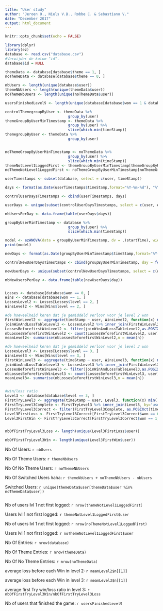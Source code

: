 ```yaml
---
title: "User study"
author: "Jeroen O., Niels V.B., Robbe C. & Sebastiano V."
date: "December 2017"
output: html_document
---
```


```r
knitr::opts_chunk$set(echo = FALSE)
```

```r
library(dplyr)
library(ez)
database <- read.csv("database.csv")
#Verwijder de kolom "id".
database$id = NULL

themeData <- database[database$theme == 1, ]
noThemeData <- database[database$theme == 0, ]

nbUsers <- length(unique(database$user))
themeNbUsers <- length(unique(themeData$user))
noThemeNbUsers <- length(unique(noThemeData$user))

usersFinishedLevel9 <- length(unique(database[database$won == 1 & database$level == 9,]$user))

controlThemegroupByUser <- themeData %>% 
                             group_by(user)
themeGroupByUserMinTimestamp <- themeData %>% 
                             group_by(user) %>% 
                             slice(which.min(timeStamp))
themegroupByUser <- themeData %>% 
                             group_by(user)


noThemeGroupByUserMinTimestamp <- noThemeData %>% 
                             group_by(user) %>% 
                             slice(which.min(timeStamp))
themeNotLevel1LoggedFirst <- themeGroupByUserMinTimestamp[themeGroupByUserMinTimestamp$level != 1, ]
noThemeNotLevel1LoggedFirst <- noThemeGroupByUserMinTimestamp[noThemeGroupByUserMinTimestamp$level != 1, ]

userTimestamps <- subset(database, select = c(user, timeStamp))

days <- format(as.Date(userTimestamps$timeStamp,format="%Y-%m-%d"), "%Y-%m-%d")

controlUserDaysTimestamps <- cbind(userTimestamps, days)

userDays <- unique(subset(controlUserDaysTimestamps, select = c(user, days)))

nbUsersPerDay <- data.frame(table(userDays$days))

groupByUserMinTimestamp <- database %>% 
                             group_by(user) %>% 
                             slice(which.min(timeStamp))

model <- ezANOVA(data = groupByUserMinTimestamp, dv = .(startTime), wid = .(user), within = .(theme), detailed = TRUE)
print(model)

newDays <- format(as.Date(groupByUserMinTimestamp$timeStamp,format="%Y-%m-%d"), "%Y-%m-%d")

controlNewUserDaysTimestamps <- cbind(groupByUserMinTimestamp, day = format(as.Date(groupByUserMinTimestamp$timeStamp,format="%Y-%m-%d"), "%Y-%m-%d"))

newUserDays <- unique(subset(controlNewUserDaysTimestamps, select = c(user, day)))

nbNewUsersPerDay <- data.frame(table(newUserDays$day))


Losses <- database[database$won == 0, ]
Wins <- database[database$won == 1, ]
LossesLevel2 <- Losses[Losses$level == 2, ]
WinsLevel2 <- Wins[Wins$level == 2, ]

#de hoeveelheid keren dat je gemiddeld verloor voor je level 2 won
FirstWinLevel2 <- aggregate(timeStamp ~ user, WinsLevel2, function(x) min( as.POSIXct(x)))
joinWinAndLossTableLevel2 <- LossesLevel2 %>% inner_join(FirstWinLevel2, by='user')
LossesBeforefirstWinLevel2 <- filter(joinWinAndLossTableLevel2,as.POSIXct(timeStamp.x) < as.POSIXct(timeStamp.y))
nbLossesBeforefirstWinLevel2 <- count(LossesBeforefirstWinLevel2, user)
meanLevel2<- summarise(nbLossesBeforefirstWinLevel2,n = mean(n))

#de hoeveelheid keren dat je gemiddeld verloor voor je level 3 won
LossesLevel3 <- Losses[Losses$level == 3, ]
WinsLevel3 <- Wins[Wins$level == 3, ]
FirstWinLevel3 <- aggregate(timeStamp ~ user, WinsLevel3, function(x) min( as.POSIXct(x)))
joinWinAndLossTableLevel3 <- LossesLevel3 %>% inner_join(FirstWinLevel3, by='user')
LossesBeforefirstWinLevel3 <- filter(joinWinAndLossTableLevel3,as.POSIXct(timeStamp.x) < as.POSIXct(timeStamp.y))
nbLossesBeforefirstWinLevel3 <- count(LossesBeforefirstWinLevel3, user)
meanLevel3<- summarise(nbLossesBeforefirstWinLevel3,n = mean(n))


#win/loss ratio
Level3 <- database[database$level == 3, ]
FirstTryLevel3 <- aggregate(timeStamp ~ user, Level3, function(x) min( as.POSIXct(x)))
FirstTryLevel3Complete <- FirstTryLevel3 %>% inner_join(Level3, by='user')
FirstTryLevel3Correct <- filter(FirstTryLevel3Complete, as.POSIXct(timeStamp.x) == as.POSIXct(timeStamp.y))
Level3FirstLoss <- FirstTryLevel3Correct[FirstTryLevel3Correct$won == 0, ]
Level3FirstWin <- FirstTryLevel3Correct[FirstTryLevel3Correct$won == 1, ]


nbOfFirstTryLevel3Loss <- length(unique(Level3FirstLoss$user))

nbOfFirstTryLevel3Win <- length(unique(Level3FirstWin$user))

```
Nb Of Users: `r nbUsers`

Nb Of Theme Users: `r themeNbUsers`

Nb Of No Theme Users: `r noThemeNbUsers`

Nb Of Switched Users haha: `r themeNbUsers + noThemeNbUsers - nbUsers`

Switched Users: `r unique(themeData$user[themeData$user %in% noThemeData$user])`
```r

```

Nb of users lvl 1 not first logged: `r nrow(themeNotLevel1LoggedFirst)`

Users lvl 1 not first logged: `r themeNotLevel1LoggedFirst$user`

Nb of users lvl 1 not first logged: `r nrow(noThemeNotLevel1LoggedFirst)`

Users lvl 1 not first logged: `r noThemeNotLevel1LoggedFirst$user`

Nb Of Entries: `r nrow(database)`

Nb Of Theme Entries: `r nrow(themeData)`

Nb Of No Theme Entries: `r nrow(noThemeData)`

average loss before each Win in level 2: `r meanLevel2$n[[1]]`

average loss before each Win in level 3: `r meanLevel3$n[[1]]`

average first Try win/loss ratio in level 3: `r nbOfFirstTryLevel3Win/nbOfFirstTryLevel3Loss`

Nb of users that finished the game: `r usersFinishedLevel9`
